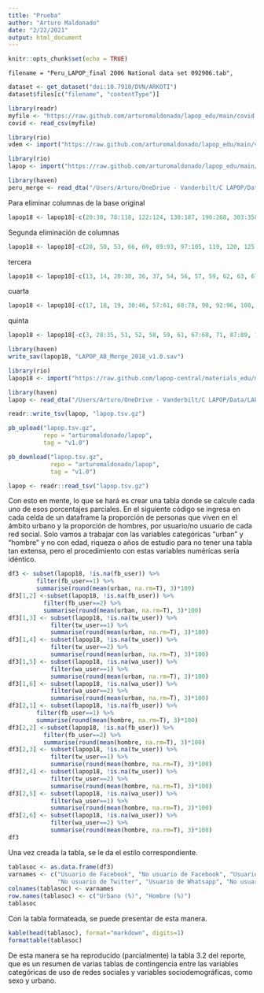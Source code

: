 ```yaml
---
title: "Prueba"
author: "Arturo Maldonado"
date: "2/22/2021"
output: html_document
---
```


```r
knitr::opts_chunk$set(echo = TRUE)
```

    filename = "Peru_LAPOP_final 2006 National data set 092906.tab",
```r
dataset <- get_dataset("doi:10.7910/DVN/ARKOTI")
dataset$files[c("filename", "contentType")]
```


```r
library(readr)
myfile <- "https://raw.github.com/arturomaldonado/lapop_edu/main/covid.csv"
covid <- read_csv(myfile)

```

```r
library(rio)
vdem <- import("https://raw.github.com/arturomaldonado/lapop_edu/main/vdem.xlsx")
```

```r
library(rio)
lapop <- import("https://raw.github.com/arturomaldonado/lapop_edu/main/Peru_LAPOP16.sav")
```





```r
library(haven)
peru_merge <- read_dta("/Users/Arturo/OneDrive - Vanderbilt/C LAPOP/Data/Peru LAPOP merge 2006-2019 (v1.0).dta")

```

Para eliminar columnas de la base original
```r
lapop18 <- lapop18[-c(20:30, 78:118, 122:124, 130:187, 190:268, 303:358, 416:421, 449:451, 467:471, 476:478, 482:511, 516:524, 535:543, 562:593, 595:628, 651:657, 681:692, 737:742)]
```

Segunda eliminación de columnas
```r
lapop18 <- lapop18[-c(28, 50, 53, 66, 69, 89:93, 97:105, 119, 120, 125:137, 156, 170:187, 207:209, 221:230, 240:247, 252:272, 289:295, 313, 317, 319, 321, 323, 376:378)]
```

tercera
```r
lapop18 <- lapop18[-c(13, 14, 20:30, 36, 37, 54, 56, 57, 59, 62, 63, 67:69, 72:77, 87:93, 105, 109, 118:126, 138, 141, 148:150, 154:161, 164, 170:174, 176, 177, 181, 183, 193, 213, 218, 231, 238, 240, 241, 246, 249:261, 263:268)]
```

cuarta
```r
lapop18 <- lapop18[-c(17, 18, 19, 30:46, 57:61, 68:78, 90, 92:96, 100, 103, 104, 114, 115, 121, 135:140, 145, 159:161, 164:172)]
```

quinta
```r
lapop18 <- lapop18[-c(3, 28:35, 51, 52, 58, 59, 61, 67:68, 71, 87:89, 105)]
```

```r
library(haven)
write_sav(lapop18, "LAPOP_AB_Merge_2018_v1.0.sav")
```

```r
library(rio)
lapop18 <- import("https://raw.github.com/lapop-central/materials_edu/main/LAPOP_AB_Merge_2018_v1.0.sav")
```



```r
library(haven)
lapop <- read_dta("/Users/Arturo/OneDrive - Vanderbilt/C LAPOP/Data/LAPOP_Merge_2004_2018.dta")
```

```r
readr::write_tsv(lapop, "lapop.tsv.gz")
```


```r
pb_upload("lapop.tsv.gz",
          repo = "arturomaldonado/lapop",
          tag = "v1.0")
```

```r
pb_download("lapop.tsv.gz",
            repo = "arturomaldonado/lapop",
            tag = "v1.0")
```

```r
lapop <- readr::read_tsv("lapop.tsv.gz")
```


Con esto en mente, lo que se hará es crear una tabla donde se calcule cada uno de esos porcentajes parciales. En el siguiente código se ingresa en cada celda de un dataframe la proporción de personas que viven en el ámbito urbano y la proporción de hombres, por usuario/no usuario de cada red social.
Solo vamos a trabajar con las variables categóricas "urban" y "hombre" y no con edad, riqueza o años de estudio para no tener una tabla tan extensa, pero el procedimiento con estas variables numéricas sería idéntico.
```r
df3 <- subset(lapop18, !is.na(fb_user)) %>%
        filter(fb_user==1) %>% 
        summarise(round(mean(urban, na.rm=T), 3)*100)
df3[1,2] <-subset(lapop18, !is.na(fb_user)) %>%
          filter(fb_user==2) %>% 
          summarise(round(mean(urban, na.rm=T), 3)*100)
df3[1,3] <- subset(lapop18, !is.na(tw_user)) %>%
            filter(tw_user==1) %>% 
            summarise(round(mean(urban, na.rm=T), 3)*100)
df3[1,4] <- subset(lapop18, !is.na(tw_user)) %>%
            filter(tw_user==2) %>% 
            summarise(round(mean(urban, na.rm=T), 3)*100)
df3[1,5] <- subset(lapop18, !is.na(wa_user)) %>%
            filter(wa_user==1) %>% 
            summarise(round(mean(urban, na.rm=T), 3)*100)
df3[1,6] <- subset(lapop18, !is.na(wa_user)) %>%
            filter(wa_user==2) %>% 
            summarise(round(mean(urban, na.rm=T), 3)*100)
df3[2,1] <- subset(lapop18, !is.na(fb_user)) %>%
        filter(fb_user==1) %>% 
        summarise(round(mean(hombre, na.rm=T), 3)*100)
df3[2,2] <-subset(lapop18, !is.na(fb_user)) %>%
          filter(fb_user==2) %>% 
          summarise(round(mean(hombre, na.rm=T), 3)*100)
df3[2,3] <- subset(lapop18, !is.na(tw_user)) %>%
            filter(tw_user==1) %>% 
            summarise(round(mean(hombre, na.rm=T), 3)*100)
df3[2,4] <- subset(lapop18, !is.na(tw_user)) %>%
            filter(tw_user==2) %>% 
            summarise(round(mean(hombre, na.rm=T), 3)*100)
df3[2,5] <- subset(lapop18, !is.na(wa_user)) %>%
            filter(wa_user==1) %>% 
            summarise(round(mean(hombre, na.rm=T), 3)*100)
df3[2,6] <- subset(lapop18, !is.na(wa_user)) %>%
            filter(wa_user==2) %>% 
            summarise(round(mean(hombre, na.rm=T), 3)*100)
df3
```

Una vez creada la tabla, se le da el estilo correspondiente.
```r
tablasoc <- as.data.frame(df3)
varnames <- c("Usuario de Facebook", "No usuario de Facebook", "Usuario de Twitter", 
              "No usuario de Twitter", "Usuario de Whatsapp", "No usuario de Whatsapp")
colnames(tablasoc) <- varnames
row.names(tablasoc) <- c("Urbano (%)", "Hombre (%)")
tablasoc
```

Con la tabla formateada, se puede presentar de esta manera.
```r
kable(head(tablasoc), format="markdown", digits=1)
formattable(tablasoc)
```

De esta manera se ha reproducido (parcialmente) la tabla 3.2 del reporte, que es un resumen de varias tablas de contingencia entre las variables categóricas de uso de redes sociales y variables sociodemográficas, como sexo y urbano.

